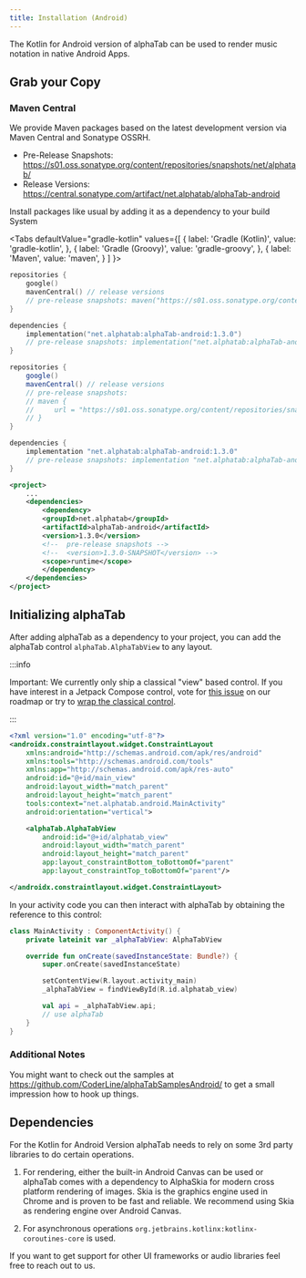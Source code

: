 ```yaml
---
title: Installation (Android)
---
```


The Kotlin for Android version of alphaTab can be used to render music notation in native Android Apps. 

## Grab your Copy

### Maven Central

We provide Maven packages based on the latest development version via Maven Central and Sonatype OSSRH.

* Pre-Release Snapshots: https://s01.oss.sonatype.org/content/repositories/snapshots/net/alphatab/ 
* Release Versions: https://central.sonatype.com/artifact/net.alphatab/alphaTab-android

Install packages like usual by adding it as a dependency to your build System


<Tabs
  defaultValue="gradle-kotlin"
  values={[
    { label: 'Gradle (Kotlin)', value: 'gradle-kotlin', },
    { label: 'Gradle (Groovy)', value: 'gradle-groovy', },
    { label: 'Maven', value: 'maven', }
  ]
}>
<TabItem value="gradle-kotlin">

```kotlin
repositories {
    google()
    mavenCentral() // release versions
    // pre-release snapshots: maven("https://s01.oss.sonatype.org/content/repositories/snapshots/") 
}

dependencies {
    implementation("net.alphatab:alphaTab-android:1.3.0")
    // pre-release snapshots: implementation("net.alphatab:alphaTab-android:1.3.0-SNAPSHOT") 
}
```

</TabItem>
<TabItem value="gradle-groovy">

```groovy
repositories {
    google()
    mavenCentral() // release versions
    // pre-release snapshots: 
    // maven {
    //     url = "https://s01.oss.sonatype.org/content/repositories/snapshots/"
    // }
}

dependencies {
    implementation "net.alphatab:alphaTab-android:1.3.0"
    // pre-release snapshots: implementation "net.alphatab:alphaTab-android:1.3.0-SNAPSHOT"
}
```

</TabItem>
<TabItem value="xml">

```xml
<project>
    ...
    <dependencies>
        <dependency>
        <groupId>net.alphatab</groupId>
        <artifactId>alphaTab-android</artifactId>
        <version>1.3.0</version>
        <!--  pre-release snapshots -->
        <!--  <version>1.3.0-SNAPSHOT</version> -->
        <scope>runtime</scope>
        </dependency>
    </dependencies>
</project>
```

</TabItem>
</Tabs>

## Initializing alphaTab

After adding alphaTab as a dependency to your project, you can add the alphaTab control `alphaTab.AlphaTabView` to any layout.

:::info

Important: We currently only ship a classical "view" based control. If you have interest in a Jetpack Compose control, vote for [this issue](https://github.com/CoderLine/alphaTab/issues/1475) on our roadmap or try to [wrap the classical control](https://developer.android.com/develop/ui/compose/libraries).

:::

```xml
<?xml version="1.0" encoding="utf-8"?>
<androidx.constraintlayout.widget.ConstraintLayout
    xmlns:android="http://schemas.android.com/apk/res/android"
    xmlns:tools="http://schemas.android.com/tools"
    xmlns:app="http://schemas.android.com/apk/res-auto"
    android:id="@+id/main_view"
    android:layout_width="match_parent"
    android:layout_height="match_parent"
    tools:context="net.alphatab.android.MainActivity"
    android:orientation="vertical">

    <alphaTab.AlphaTabView
        android:id="@+id/alphatab_view"
        android:layout_width="match_parent"
        android:layout_height="match_parent"
        app:layout_constraintBottom_toBottomOf="parent"
        app:layout_constraintTop_toBottomOf="parent"/>

</androidx.constraintlayout.widget.ConstraintLayout>
```

In your activity code you can then interact with alphaTab by obtaining the reference to this control:

```kotlin
class MainActivity : ComponentActivity() {
    private lateinit var _alphaTabView: AlphaTabView

    override fun onCreate(savedInstanceState: Bundle?) {
        super.onCreate(savedInstanceState)

        setContentView(R.layout.activity_main)
        _alphaTabView = findViewById(R.id.alphatab_view)

        val api = _alphaTabView.api;
        // use alphaTab
    }
}

```

### Additional Notes

You might want to check out the samples at https://github.com/CoderLine/alphaTabSamplesAndroid/ to get a small impression
how to hook up things. 

## Dependencies

For the Kotlin for Android Version alphaTab needs to rely on some 3rd party libraries to do certain operations.

1. For rendering, either the built-in Android Canvas can be used or alphaTab comes with a dependency to AlphaSkia for modern
cross platform rendering of images. Skia is the graphics engine used in Chrome and is proven to be fast and reliable.
We recommend using Skia as rendering engine over Android Canvas. 

2. For asynchronous operations `org.jetbrains.kotlinx:kotlinx-coroutines-core` is used. 

If you want to get support for other UI frameworks or audio libraries feel free to reach out to us.
